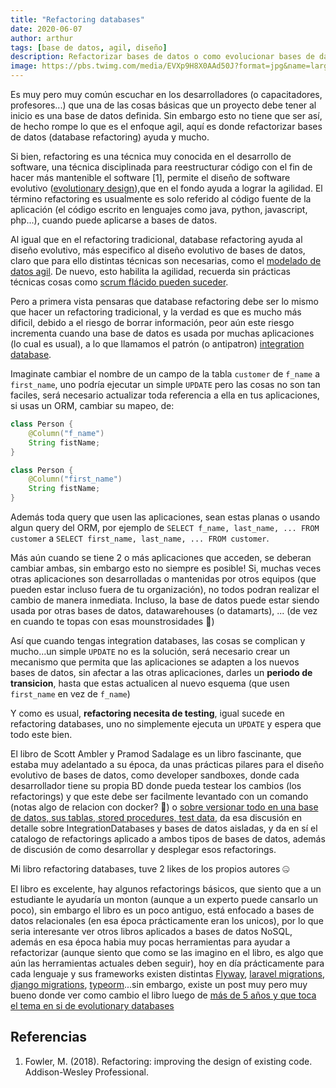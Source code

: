 ```yaml
---
title: "Refactoring databases"
date: 2020-06-07
author: arthur
tags: [base de datos, agil, diseño]
description: Refactorizar bases de datos o como evolucionar bases de datos, en vez de diseñar bases de datos al inicio de un proyecto
image: https://pbs.twimg.com/media/EVXp9H8X0AAd50J?format=jpg&name=large
---
```


Es muy pero muy común escuchar en los desarrolladores (o capacitadores, profesores...) que una de las cosas básicas que un proyecto debe tener al inicio es una base de datos definida. Sin embargo esto no tiene que ser así, de hecho rompe lo que es el enfoque agil, aquí es donde refactorizar bases de datos (database refactoring) ayuda y mucho.

Si bien, refactoring es una técnica muy conocida en el desarrollo de software, una técnica disciplinada para reestructurar código con el fin de hacer más mantenible el software [1], permite el diseño de software evolutivo ([evolutionary design](https://martinfowler.com/tags/evolutionary%20design.html)),que en el fondo ayuda a lograr la agilidad. El término refactoring es usualmente es solo referido al código fuente de la aplicación (el código escrito en lenguajes como java, python, javascript, php...), cuando puede aplicarse a bases de datos.

Al igual que en el refactoring tradicional, database refactoring ayuda al diseño evolutivo, más especifico al diseño evolutivo de bases de datos, claro que para ello distintas técnicas son necesarias, como el [modelado de datos agil](http://www.agiledata.org/essays/bestPractices.html). De nuevo, esto habilita la agilidad, recuerda sin prácticas técnicas cosas como [scrum flácido pueden suceder](https://martinfowler.com/bliki/FlaccidScrum.html).

Pero a primera vista pensaras que database refactoring debe ser lo mismo que hacer un refactoring tradicional, y la verdad es que es mucho más dificil, debido a el riesgo de borrar información, peor aún este riesgo incrementa cuando una base de datos es usada por muchas aplicaciones (lo cual es usual), a lo que llamamos el patrón (o antipatron) [integration database](https://martinfowler.com/bliki/IntegrationDatabase.html).

Imaginate cambiar el nombre de un campo de la tabla `customer` de `f_name` a `first_name`, uno podría ejecutar un simple `UPDATE` pero las cosas no son tan faciles, será necesario actualizar toda referencia a ella en tus aplicaciones, si usas un ORM, cambiar su mapeo, de:

```java
class Person {
    @Column("f_name")
    String fistName;
}
```

```java
class Person {
    @Column("first_name")
    String fistName;
}
```

Además toda query que usen las aplicaciones, sean estas planas o usando algun query del ORM, por ejemplo de `SELECT f_name, last_name, ... FROM customer` a `SELECT first_name, last_name, ... FROM customer`.

Más aún cuando se tiene 2 o más aplicaciones que acceden, se deberan cambiar ambas, sin embargo esto no siempre es posible! Si, muchas veces otras aplicaciones son desarrolladas o mantenidas por otros equipos (que pueden estar incluso fuera de tu organización), no todos podran realizar el cambio de manera inmediata. Incluso, la base de datos puede estar siendo usada por otras bases de datos, datawarehouses (o datamarts), ... (de vez en cuando te topas con esas mounstrosidades 🙊)

Así que cuando tengas integration databases, las cosas se complican y mucho...un simple `UPDATE` no es la solución, será necesario crear un mecanismo que permita que las aplicaciones se adapten a los nuevos bases de datos, sin afectar a las otras aplicaciones, darles un **periodo de transicion**, hasta que estas actualicen al nuevo esquema (que usen `first_name` en vez de `f_name`)

Y como es usual, **refactoring necesita de testing**, igual sucede en refactoring databases, uno no simplemente ejecuta un `UPDATE` y espera que todo este bien.

El libro de Scott Ambler y Pramod Sadalage es un libro fascinante, que estaba muy adelantado a su época, da unas prácticas pilares para el diseño evolutivo de bases de datos, como developer sandboxes, donde cada desarrollador tiene su propia BD donde pueda testear los cambios (los refactorings) y que este debe ser facilmente levantado con un comando (notas algo de relacion con docker? 🤔) o [sobre versionar todo en una base de datos, sus tablas, stored procedures, test data](/posts/versionamiento-de-base-de-datos.mdx), da esa discusión en detalle sobre IntegrationDatabases y bases de datos aisladas, y da en sí el catalogo de refactorings aplicado a ambos tipos de bases de datos, además de discusión de como desarrollar y desplegar esos refactorings.

<Tweet tweetLink="artmadeit/status/1249161759266672641/photo/1" />

Mi libro refactoring databases, tuve 2 likes de los propios autores 🤐

El libro es excelente, hay algunos refactorings básicos, que siento que a un estudiante le ayudaría un monton (aunque a un experto puede cansarlo un poco), sin embargo el libro es un poco antiguo, está enfocado a bases de datos relacionales (en esa época prácticamente eran los unicos), por lo que seria interesante ver otros libros aplicados a bases de datos NoSQL, además en esa época habia muy pocas herramientas para ayudar a refactorizar (aunque siento que como se las imagino en el libro, es algo que aún las herramientas actuales deben seguir), hoy en día prácticamente para cada lenguaje y sus frameworks existen distintas [Flyway](https://flywaydb.org/), [laravel migrations](https://laravel.com/docs/7.x/migrations), [django migrations](https://docs.djangoproject.com/en/3.0/topics/migrations/), [typeorm](https://typeorm.io/#/migrations)...sin embargo, existe un post muy pero muy bueno donde ver como cambio el libro luego de [más de 5 años y que toca el tema en si de evolutionary databases](https://martinfowler.com/articles/evodb.html)

## Referencias

1. Fowler, M. (2018). Refactoring: improving the design of existing code. Addison-Wesley Professional.

